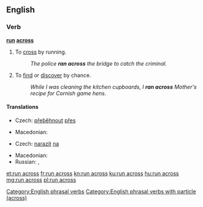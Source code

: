 ==English==

===Verb===
'''[[run]] [[across]]'''

# To [[cross]] by running.
#: ''The police '''ran across''' the bridge to catch the criminal.''
# {{label|en|idiomatic}} To [[find]] or [[discover]] by chance.
#: ''While I was cleaning the kitchen cupboards, I '''ran across''' Mother's recipe for Cornish game hens.''

====Translations====
{{trans-top|to cross by running}}
* Czech: [[přeběhnout]] [[přes]]
{{trans-mid}}
* Macedonian: {{t|mk|претрчува|tr=pret'rčuva|sc=Cyrl}}
{{trans-bottom}}

{{trans-top|to find by chance}}
* Czech: [[narazit]] [[na]]
{{trans-mid}}
* Macedonian: {{t|mk|налетува|tr=nalétuva|sc=Cyrl}}
* Russian: {{t+|ru|наткнуться}}, {{t+|ru|натыкаться}}
{{trans-bottom}}

[[Category:English phrasal verbs]]
[[Category:English phrasal verbs with particle (across)]]

[[et:run across]]
[[fr:run across]]
[[kn:run across]]
[[ku:run across]]
[[hu:run across]]
[[mg:run across]]
[[pl:run across]]